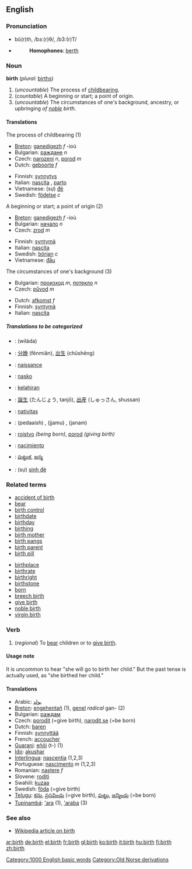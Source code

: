 ==English==

===Pronunciation===
*bû(r)th, /bɜː(r)θ/, /b3:(r)T/
*{{audio|en-us-birth.ogg|Audio (US)}}
*:'''Homophones''': [[berth]]

===Noun===
'''birth'''  (''plural:'' [[births]])

# (''uncountable'') The process of [[childbearing]].<!-- #2 between current 1&2: an instance of birth (countable), #1 is uncountable -->
# (''countable'') A beginning or start; a point of origin.
# (''uncountable'') The circumstances of one's background, ancestry, or upbringing ''of [[noble]] birth''.

====Translations====
;The process of childbearing (1)
{{top}}
*[[Breton]]: [[ganedigezh]] ''f'' -ioù
*Bulgarian: [[раждане]] ''n''
*Czech: [[narození]] ''n'', [[porod]] ''m''
*Dutch: [[geboorte]] ''f''
{{mid}}
*Finnish: [[synnytys]]
*Italian: [[nascita]] {{f}}, [[parto]] {{m}}
*Vietnamese: (sự) [[đẻ]]
*Swedish: [[födelse]] ''c''
{{bottom}}

;A beginning or start; a point of origin (2)
{{top}}
*[[Breton]]: [[ganedigezh]] ''f'' -ioù
*Bulgarian: [[начало]] ''n''
*Czech: [[zrod]] ''m''
{{mid}}
*Finnish: [[syntymä]]
*Italian: [[nascita]] {{f}}
*Swedish: [[början]] ''c''
*Vietnamese: [[đầu]]
{{bottom}}

;The circumstances of one's background (3)
{{top}}
*Bulgarian: [[произход]] ''m'', [[потекло]] ''n''
*Czech: [[původ]] ''m''
{{mid}}
*Dutch: [[afkomst]] ''f''
*Finnish: [[syntymä]]
*Italian: [[nascita]]
{{bottom}}

=====Translations to be categorized=====
{{checktrans}}
{{top}}
*{{ttbc|Arabic}}: {{ARchar|[[ولادة]]}} (wiláda) {{f}}
*{{ttbc|Chinese}}: [[分娩]] (fēnmiǎn), [[出生]] (chūshēng)
*{{ttbc|French}}: [[naissance]] {{f}}
*{{ttbc|Ido}}: [[nasko]]
*{{ttbc|Indonesian}}: [[lahir|kelahiran]]
*{{ttbc|Japanese}}: [[誕生]] (たんじょう, tanjō), [[出産]] (しゅっさん,  shussan)
{{mid}}
*{{ttbc|Latin}}: [[nativitas]] {{f}}
*{{ttbc|Sindhi}}: {{SDchar|[[پيدائِش]]}} (pedaaish) {{f}}, {{SDchar|[[ڄَمُ]]}} (jjamu) {{m}}, {{SDchar|[[جَنَمُ]]}} (janam) {{m}}
*{{ttbc|Slovene}}: [[rojstvo]] {{n}} ''(being born)'', [[porod]] {{m}} ''(giving birth)''
*{{ttbc|Spanish}}: [[nacimiento]] {{m}}
*{{ttbc|Telugu}}: [[పుట్టుక]], [[జన్మ]]
*{{ttbc|Vietnamese}}: (sự) [[sinh đẻ]]
{{bottom}}

===Related terms===
{{top}}
*[[accident of birth]]
*[[bear]]
*[[birth control]]
*[[birthdate]]
*[[birthday]]
*[[birthing]]
*[[birth mother]]
*[[birth pangs]]
*[[birth parent]]
*[[birth pill]]
{{mid}}
*[[birthplace]]
*[[birthrate]]
*[[birthright]]
*[[birthstone]]
*[[born]]
*[[breech birth]]
*[[give birth]]
*[[noble birth]]
*[[virgin birth]]
{{bottom}}

===Verb===
{{en-verb}}
# (''regional'') To [[bear]] children or to [[give birth]].

====Usage note====
It is uncommon to hear "she will go to birth her child."  But the past tense is actually used, as "she birthed her child."

====Translations====
*Arabic: [[يولد]]
*[[Breton]]: [[engehentañ]] (1), [[genel]] ''radical'' gan- (2)
*Bulgarian: [[раждам]]
*Czech: [[porodit]] (=give birth), [[narodit se]] (=be born)
*Dutch: [[baren]]
*Finnish: [[synnyttää]]
*French: [[accoucher]]
*[[Guarani]]: [[eñõi]] (t-) (1)
*[[w:Ido|Ido]]: [[akushar]]
*[[Interlingua]]: [[nascentia]] (1,2,3)
*Portuguese: [[nascimento]] ''m'' (1,2,3)
*Romanian: [[naştere]] ''f''
*Slovene: [[roditi]]
*Swahili: [[kuzaa]]
*Swedish: [[föda]] (=give birth)
*[[Telugu]]: [[కను]], [[ప్రసవించు]] (=give birth), [[పుట్టు]], [[జన్మించు]] (=be born)
*[[Tupinambá]]: [['ara]] (1), [['araba]] (3)

===See also===
* [[w:birth|Wikipedia article on birth]]

[[Category:1000 English basic words]]
[[Category:Old Norse derivations]]

[[ar:birth]]
[[de:birth]]
[[el:birth]]
[[fr:birth]]
[[gl:birth]]
[[ko:birth]]
[[it:birth]]
[[hu:birth]]
[[fi:birth]]
[[zh:birth]]